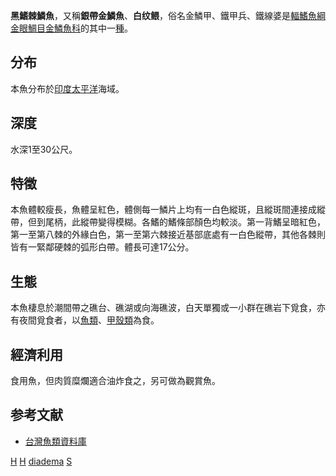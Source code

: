 {{Speciesbox
| genus = Sargocentron
| species = diadema
| status = NE
| status_system = IUCN3.1
| authority = Lacepede, 1802
| synonyms = *''Adioryx diadema''<br /><small>Lacepède, 1802</small>
*''Holocentrum diadema''<br /><small>Lacepède, 1802</small>
*''Holocentrus diadema''<br /><small>Lacepède, 1802</small>
*''Sargocentrum diadema''<br /><small>Lacepède, 1802</small>
}}
'''黑鰭棘鱗魚'''，又稱'''銀帶金鱗魚'''、'''白纹鳂'''，俗名金鱗甲、鐵甲兵、鐵線婆是[[輻鰭魚綱|輻鰭魚綱]][[金眼鯛目|金眼鯛目]][[金鱗魚科|金鱗魚科]]的其中一[[種|種]]。

==分布==
本魚分布於[[印度|印度]][[太平洋|太平洋]]海域。

==深度==
水深1至30公尺。

==特徵==
本魚體較瘦長，魚體呈紅色，體側每一鱗片上均有一白色縱斑，且縱斑間連接成縱帶，但到尾柄，此縱帶變得模糊。各鰭的鰭條部顏色均較淡。第一背鰭呈暗紅色，第一至第八棘的外緣白色，第一至第六棘接近基部底處有一白色縱帶，其他各棘則皆有一緊鄰硬棘的弧形白帶。體長可達17公分。

==生態==
本魚棲息於潮間帶之礁台、礁湖或向海礁波，白天單獨或一小群在礁岩下覓食，亦有夜間覓食者，以[[魚類|魚類]]、[[甲殼類|甲殼類]]為食。

==經濟利用==
食用魚，但肉質糜爛適合油炸食之，另可做為觀賞魚。

==参考文献==
*[http://fishdb.sinica.edu.tw/ 台灣魚類資料庫]{{Wayback|url=http://fishdb.sinica.edu.tw/ |date=20160304193340 }}
{{taxonbar}}

[[Category:食用魚|H]]
[[Category:觀賞魚|H]]
[[Category:棘鱗魚屬|diadema]]
[[Category:1802年描述的魚類|S]]